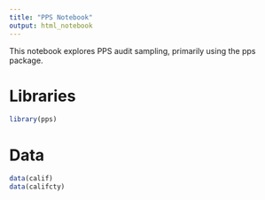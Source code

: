 ```yaml
---
title: "PPS Notebook"
output: html_notebook
---
```


This notebook explores PPS audit sampling, primarily using the pps package. 

# Libraries

```r
library(pps)
```

# Data
```r
data(calif)
data(califcty)
```

